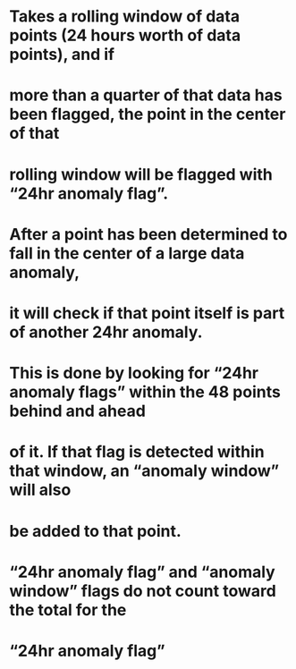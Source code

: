 # Takes a rolling window of data points (24 hours worth of data points), and if
# more than a quarter of that data has been flagged, the point in the center of that
# rolling window will be flagged with "24hr anomaly flag".

# After a point has been determined to fall in the center of a large data anomaly,
# it will check if that point itself is part of another 24hr anomaly.
# This is done by looking for "24hr anomaly flags" within the 48 points behind and ahead
# of it. If that flag is detected within that window, an "anomaly window" will also
# be added to that point.

# "24hr anomaly flag" and "anomaly window" flags do not count toward the total for the
# "24hr anomaly flag"
